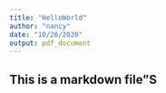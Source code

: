 ```yaml
---
title: "HelloWorld"
author: "nancy"
date: "10/26/2020"
output: pdf_document
---
```


## This is a markdown file"S